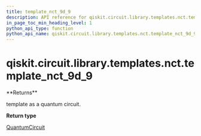 ```yaml
---
title: template_nct_9d_9
description: API reference for qiskit.circuit.library.templates.nct.template_nct_9d_9
in_page_toc_min_heading_level: 1
python_api_type: function
python_api_name: qiskit.circuit.library.templates.nct.template_nct_9d_9
---
```


# qiskit.circuit.library.templates.nct.template\_nct\_9d\_9

<Function id="qiskit.circuit.library.templates.nct.template_nct_9d_9" github="https://github.com/qiskit/qiskit/tree/stable/0.17/qiskit/circuit/library/templates/nct/template_nct_9d_9.py" signature="template_nct_9d_9()">
  **Returns**

  template as a quantum circuit.

  **Return type**

  [QuantumCircuit](qiskit.circuit.QuantumCircuit "qiskit.circuit.QuantumCircuit")
</Function>

